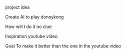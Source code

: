 project idea

Create AI to play doneykong

How will I do it no clue

Inspiration 
youtube video

Goal 
To make it better than the one in the youtube video
